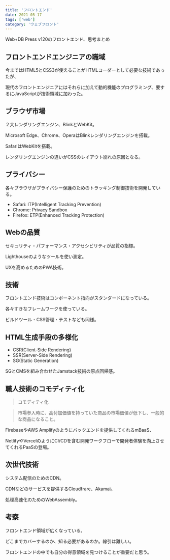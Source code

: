 ```yaml
---
title: 'フロントエンド'
date: 2021-05-17
tags: ['web']
category: 'ウェブフロント'
---
```


Web+DB Press v120のフロントエンド、思考まとめ

## フロントエンドエンジニアの職域

今まではHTML5とCSS3が使えることがHTMLコーダーとして必要な技術であったが、

現代のフロントエンジニアにはそれらに加えて動的機能のプログラミング、要するにJavaScriptが技術領域に加わった。

## ブラウザ市場

２大レンダリングエンジン、BlinkとWebKit。

Microsoft Edge、Chrome、OperaはBlinkレンダリングエンジンを搭載。

SafariはWebKitを搭載。

レンダリングエンジンの違いがCSSのレイアウト崩れの原因となる。

## プライバシー

各々ブラウザがプライバシー保護のためのトラッキング制御技術を開発している。

- Safari: ITP(Intelligent Tracking Prevention)
- Chrome: Privacy Sandbox
- Firefox: ETP(Enhanced Tracking Protection)

## Webの品質

セキュリティ・パフォーマンス・アクセシビリティが品質の指標。

Lighthouseのようなツールを使い測定。

UXを高めるためのPWA技術。

## 技術

フロントエンド技術はコンポーネント指向がスタンダードになっている。

各々すきなフレームワークを使っている。

ビルドツール・CSS管理・テストなども同様。

## HTML生成手段の多様化

- CSR(Client-Side Rendering)
- SSR(Server-Side Rendering)
- SG(Static Generation)

SGとCMSを組み合わせたJamstack技術の原点回帰感。

## 職人技術のコモディティ化

> コモディティ化

> 市場参入時に、高付加価値を持っていた商品の市場価値が低下し、一般的な商品になること。

FirebaseやAWS Amplifyのようにバックエンドを提供してくれるmBaaS、

NetlifyやVercelのようにCI/CDを含む開発ワークフローで開発者体験を向上させてくれるPaaSの登場。

## 次世代技術

システム配信のためのCDN。

CDNなどのサービスを提供するCloudfrare、Akamai。

処理高速化のためのWebAssembly。

## 考察

フロントエンド領域が広くなっている。

どこまでカバーするのか、知る必要があるのか。線引は難しい。

フロントエンドの中でも自分の得意領域を見つけることが重要だと思う。
